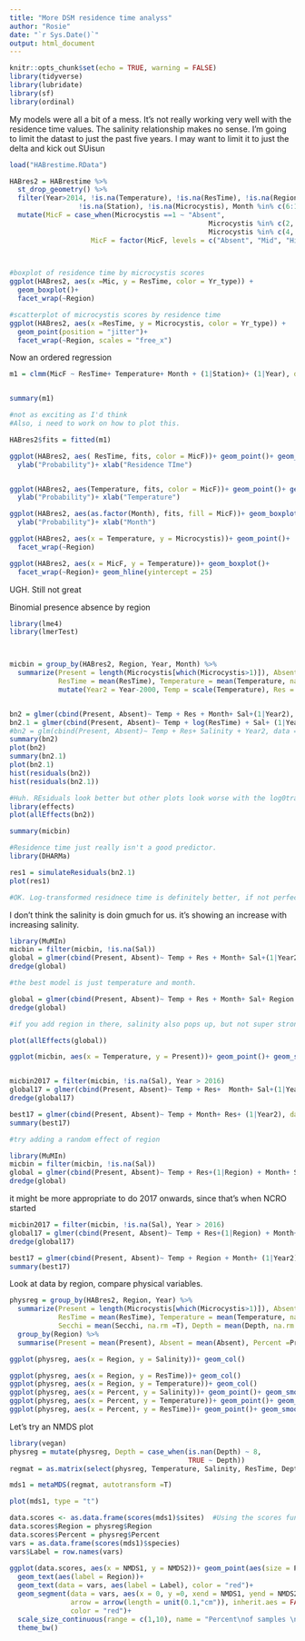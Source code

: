 ```yaml
---
title: "More DSM residence time analyss"
author: "Rosie"
date: "`r Sys.Date()`"
output: html_document
---
```


```r
knitr::opts_chunk$set(echo = TRUE, warning = FALSE)
library(tidyverse)
library(lubridate)
library(sf)
library(ordinal)
```


My models were all a bit of a mess. It's not really working very well with the residence time values. The salinity relationship makes no sense. I'm going to limit the datast to just the past five years. I may want to limit it to just the delta and kick out SUisun


```r
load("HABrestime.RData")

HABres2 = HABrestime %>%
  st_drop_geometry() %>%
  filter(Year>2014, !is.na(Temperature), !is.na(ResTime), !is.na(Region),
                 !is.na(Station), !is.na(Microcystis), Month %in% c(6:10)) %>%
  mutate(MicF = case_when(Microcystis ==1 ~ "Absent",
                                                 Microcystis %in% c(2, 2.5, 3, 3.5)~ "Mid",
                                                 Microcystis %in% c(4, 4.5,5) ~ "High"),
                    MicF = factor(MicF, levels = c("Absent", "Mid", "High"), ordered = T))
  


#boxplot of residence time by microcystis scores
ggplot(HABres2, aes(x =Mic, y = ResTime, color = Yr_type)) + 
  geom_boxplot()+
  facet_wrap(~Region)

#scatterplot of microcystis scores by residence time
ggplot(HABres2, aes(x =ResTime, y = Microcystis, color = Yr_type)) + 
  geom_point(position = "jitter")+
  facet_wrap(~Region, scales = "free_x")


```

Now an ordered regression

```r

m1 = clmm(MicF ~ ResTime+ Temperature+ Month + (1|Station)+ (1|Year), data = HABres2)


summary(m1)

#not as exciting as I'd think
#Also, i need to work on how to plot this.

HABres2$fits = fitted(m1)

ggplot(HABres2, aes( ResTime, fits, color = MicF))+ geom_point()+ geom_smooth(method = "lm")+
  ylab("Probability")+ xlab("Residence TIme")


ggplot(HABres2, aes(Temperature, fits, color = MicF))+ geom_point()+ geom_smooth(method = "lm")+
  ylab("Probability")+ xlab("Temperature")

ggplot(HABres2, aes(as.factor(Month), fits, fill = MicF))+ geom_boxplot()+
  ylab("Probability")+ xlab("Month")

ggplot(HABres2, aes(x = Temperature, y = Microcystis))+ geom_point()+ 
  facet_wrap(~Region)

ggplot(HABres2, aes(x = MicF, y = Temperature))+ geom_boxplot()+ 
  facet_wrap(~Region)+ geom_hline(yintercept = 25)


```

UGH. Still not great

Binomial presence absence by region

```r
library(lme4)
library(lmerTest)



micbin = group_by(HABres2, Region, Year, Month) %>%
  summarize(Present = length(Microcystis[which(Microcystis>1)]), Absent = length(Microcystis[which(Microcystis==1)]),
            ResTime = mean(ResTime), Temperature = mean(Temperature, na.rm =T), Salinity = mean(Salinity, na.rm = T)) %>%
            mutate(Year2 = Year-2000, Temp = scale(Temperature), Res = scale(ResTime), Sal = scale(Salinity))


bn2 = glmer(cbind(Present, Absent)~ Temp + Res + Month+ Sal+(1|Year2), data = micbin, family = "binomial")
bn2.1 = glmer(cbind(Present, Absent)~ Temp + log(ResTime) + Sal+ (1|Year2) + (1|Region), data = micbin, family = "binomial")
#bn2 = glm(cbind(Present, Absent)~ Temp + Res+ Salinity + Year2, data = micbin, family = "binomial")
summary(bn2)
plot(bn2)
summary(bn2.1)
plot(bn2.1)
hist(residuals(bn2))
hist(residuals(bn2.1))

#Huh. REsiduals look better but other plots look worse with the log0transformation
library(effects)
plot(allEffects(bn2))

summary(micbin)

#Residence time just really isn't a good predictor. 
library(DHARMa)

res1 = simulateResiduals(bn2.1)
plot(res1)

#OK. Log-transformed residnece time is definitely better, if not perfect

```

I don't think the salinity is doin gmuch for us. it's showing an increase with increasing salinity. 

```r

library(MuMIn)
micbin = filter(micbin, !is.na(Sal))
global = glmer(cbind(Present, Absent)~ Temp + Res + Month+ Sal+(1|Year2), data = micbin, family = "binomial", na.action = "na.fail")
dredge(global)

#the best model is just temperature and month. 

global = glmer(cbind(Present, Absent)~ Temp + Res + Month+ Sal+ Region +(1|Year2), data = micbin, family = "binomial", na.action = "na.fail")
dredge(global)

#if you add region in there, salinity also pops up, but not super strong

plot(allEffects(global))

ggplot(micbin, aes(x = Temperature, y = Present))+ geom_point()+ geom_smooth()


micbin2017 = filter(micbin, !is.na(Sal), Year > 2016)
global17 = glmer(cbind(Present, Absent)~ Temp + Res+  Month+ Sal+(1|Year2), data = micbin2017, family = "binomial", na.action = "na.fail")
dredge(global17)

best17 = glmer(cbind(Present, Absent)~ Temp + Month+ Res+ (1|Year2), data = micbin2017, family = "binomial", na.action = "na.fail")
summary(best17)

```


```r
#try adding a random effect of region

library(MuMIn)
micbin = filter(micbin, !is.na(Sal))
global = glmer(cbind(Present, Absent)~ Temp + Res+(1|Region) + Month+ Sal+(1|Year2), data = micbin, family = "binomial", na.action = "na.fail")
dredge(global)
```

it might be more appropriate to do 2017 onwards, since that's when NCRO started

```r
micbin2017 = filter(micbin, !is.na(Sal), Year > 2016)
global17 = glmer(cbind(Present, Absent)~ Temp + Res+(1|Region) + Month+ Sal+(1|Year2), data = micbin2017, family = "binomial", na.action = "na.fail")
dredge(global17)

best17 = glmer(cbind(Present, Absent)~ Temp + Region + Month+ (1|Year2), data = micbin2017, family = "binomial", na.action = "na.fail")
summary(best17)

```

Look at data by region, compare physical variables.

```r



physreg = group_by(HABres2, Region, Year) %>%
  summarize(Present = length(Microcystis[which(Microcystis>1)]), Absent = length(Microcystis[which(Microcystis==1)]), Percent = Present/(Present+Absent),
            ResTime = mean(ResTime), Temperature = mean(Temperature, na.rm =T), Salinity = mean(Salinity, na.rm = T),
            Secchi = mean(Secchi, na.rm =T), Depth = mean(Depth, na.rm =T)) %>%
  group_by(Region) %>%
  summarise(Present = mean(Present), Absent = mean(Absent), Percent =Present/(Present+Absent), ResTime = mean(ResTime), Temperature = mean(Temperature, na.rm =T), Salinity = mean(Salinity, na.rm = T), Secchi = mean(Secchi, na.rm =T), Depth = mean(Depth, na.rm =T))

ggplot(physreg, aes(x = Region, y = Salinity))+ geom_col()

ggplot(physreg, aes(x = Region, y = ResTime))+ geom_col()
ggplot(physreg, aes(x = Region, y = Temperature))+ geom_col()
ggplot(physreg, aes(x = Percent, y = Salinity))+ geom_point()+ geom_smooth()
ggplot(physreg, aes(x = Percent, y = Temperature))+ geom_point()+ geom_smooth()
ggplot(physreg, aes(x = Percent, y = ResTime))+ geom_point()+ geom_smooth()

```
Let's try an NMDS plot

```r
library(vegan)
physreg = mutate(physreg, Depth = case_when(is.nan(Depth) ~ 8,
                                            TRUE ~ Depth))
regmat = as.matrix(select(physreg, Temperature, Salinity, ResTime, Depth, Secchi)) 

mds1 = metaMDS(regmat, autotransform =T)

plot(mds1, type = "t")

data.scores <- as.data.frame(scores(mds1)$sites)  #Using the scores function from vegan to extract the site scores and convert to a 
data.scores$Region = physreg$Region
data.scores$Percent = physreg$Percent
vars = as.data.frame(scores(mds1)$species)
vars$Label = row.names(vars)
  
ggplot(data.scores, aes(x = NMDS1, y = NMDS2))+ geom_point(aes(size = Percent), alpha = 0.5, color = "lightskyblue")+
  geom_text(aes(label = Region))+ 
  geom_text(data = vars, aes(label = Label), color = "red")+
  geom_segment(data = vars, aes(x = 0, y =0, xend = NMDS1, yend = NMDS2), 
               arrow = arrow(length = unit(0.1,"cm")), inherit.aes = FALSE, 
               color = "red")+
  scale_size_continuous(range = c(1,10), name = "Percent\nof samples \nwith Microcysits\nPresent")+
  theme_bw()
  

```

